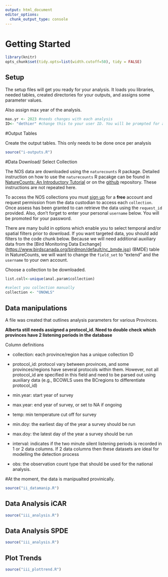 ```yaml
---
output: html_document
editor_options: 
  chunk_output_type: console
---
```


# Getting Started {#DataManip3}

```r

library(knitr)
opts_chunk$set(tidy.opts=list(width.cutoff=50), tidy = FALSE)

```

## Setup

The setup files will get you ready for your analysis. It loads you libraries, needed tables, created directories for your outputs, and assigns some parameter values. 

Also assign max year of the analysis. 

```r

max.yr <- 2023 #needs changes with each analysis
ID<- "dethier" #change this to your user ID. You will be prompted for a password. 

```


#Output Tables

Create the output tables. This only needs to be done once per analysis

```r

source("i-outputs.R")

```

#Data Download/ Select Collection

The NOS data are downloaded using the `naturecounts` R package. Detailed instruction on how to use the `naturecounts` R pacakge can be found in [NatureCounts: An Introductory Tutorial](link%20to%20be%20provided) or on the [github](https://birdstudiescanada.github.io/naturecounts/index.html) repository. These instructions are not repeated here.

To access the NOS collections you must [sign up](https://www.birdscanada.org/birdmon/default/register.jsp) for a **free** account and request permission from the data custodian to access each `collection`. Once assess has been granted to can retrieve the data using the `request_id` provided. Also, don't forget to enter your personal `username` below. You will be promoted for your password.

There are many build in options which enable you to select temporal and/or spatial filters prior to download. If you want targeted data, you should add filters to the code chunk below. Because we will need additional auxiliary data from the [Bird Monitoring Data Exchange] (<https://www.birdscanada.org/birdmon/default/nc_bmde.jsp>) (BMDE) table in NatureCounts, we will want to change the `field_set` to "extend" and the `username` to your own account.

Choose a collection to be downloaded. 
```r

list.coll<-unique(anal.param$collection)

#select you collection manually
collection <- "ONOWLS"

```

## Data manipulations 

A file was created that outlines analysis parameters for various
Provinces.

**Alberta still needs assigned a protocol_id. Need to double check which
provinces have 2 listening periods in the database**

Column definitions

-   collection: each province/region has a unique collection ID

-   protocol_id: protocol vary between provinces, and some
    provinces/regions have several protocols within them. However, not
    all protocol_id are specified in this field and need to be parsed
    out using auxiliary data (e.g., BCOWLS uses the BCregions to
    differentiate protocol_id)

-   min.year: start year of survey

-   max.year: end year of survey, or set to NA if ongoing

-   temp: min temperature cut off for survey

-   min.doy: the earliest day of the year a survey should be run

-   max.doy: the latest day of the year a survey should be run

-   interval: indicates if the two minute silent listening periods is
    recorded in 1 or 2 data columns. If 2 data columns then these
    datasets are ideal for modelling the detection process

-   obs: the observation count type that should be used for the national
    analysis.

#At the moment, the data is manipualted provinically.   
  
```r

source("ii_datamanip.R")

```

## Data Analysis iCAR

```r

source("iii_analysis.R")

```

## Data Analysis SPDE

```r

source("iii_analysis.R")

```



## Plot Trends 

```r

source("iii_plottrend.R")

```


